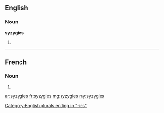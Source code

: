 ==English==

===Noun===
'''syzygies'''

# {{plural of|syzygy}}

[[Category:English plurals ending in "-ies"]]

----

==French==

===Noun===
{{head|fr|g=f-p}}

# {{plural of|syzygie|lang=fr}}

[[ar:syzygies]]
[[fr:syzygies]]
[[mg:syzygies]]
[[my:syzygies]]